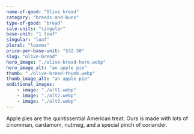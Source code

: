 ```yaml
---
name-of-good: "Olive bread"
category: "breads-and-buns"
type-of-good: "bread"
sale-units: "singular"
base-unit: "1 loaf"
singular: "loaf"
plural: "loaves"
price-per-base-unit: "$32.50"
slug: "olive-bread"
hero_image: "./olive-bread-hero.webp"
hero_image_alt: "an apple pie"
thumb: "./olive-bread-thumb.webp"
thumb_image_alt: "an apple pie"
additional_images:
    - image: "./alt1.webp"
    - image: "./alt2.webp"
    - image: "./alt3.webp"
---
```


Apple pies are the quintissential American treat. Ours is made with lots of cinomman, cardamom, nutmeg, and a special pinch of coriander.
